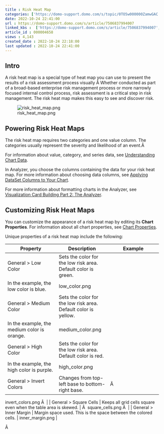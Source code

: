 ```yaml
---
title : Risk Heat Map
categories: ['https://domo-support.domo.com/s/topic/0TO5w000000ZamwGAC']
date: 2022-10-24 22:41:00
url : https://domo-support.domo.com/s/article/7506837994007
linked_kbs :  ['https://domo-support.domo.com/s/article/7506837994007', 'https://domo-support.domo.com/s/article/360042925494', 'https://domo-support.domo.com/s/knowledge-base', 'https://domo-support.domo.com/s/article/360043428713', 'https://domo-support.domo.com/s/article/360043429953', 'https://domo-support.domo.com/s/article/360043428693', 'https://domo-support.domo.com/s/article/360043429933', 'https://domo-support.domo.com/s/article/360043429693', 'https://domo-support.domo.com/s/topic/0TO5w000000ZamwGAC', 'https://domo-support.domo.com/s/article/360043429913']
article_id : 000004658
views : 4,143
created_date : 2022-10-24 22:18:00
last updated : 2022-10-24 22:41:00
---
```




Intro
-----


A risk heat map is a special type of heat map you can use to present the results of a risk assessment process visually Â Whether conducted as part of a broad-based enterprise risk management process or more narrowly focused internal control process, risk assessment is a critical step in risk management. The risk heat map makes this easy to see and discover risk.


![risk_heat_map.png](risk_heat_map.png)


Powering Risk Heat Maps
-----------------------


The risk heat map requires two categories and one value column. The categories usually represent the severity and likelihood of an event.Â 


For information about value, category, and series data, see [Understanding Chart Data](..\understanding_chart_data\index.md).


In Analyzer, you choose the columns containing the data for your risk heat map. For more information about choosing data columns, see [Applying DataSet Columns to Your Chart](..\applying_dataset_columns_to_your_chart\index.md).


For more information about formatting charts in the Analyzer, see [Visualization Card Building Part 2: The Analyzer](..\..\category\analyzer\index.md).


Customizing Risk Heat Maps
--------------------------


You can customize the appearance of a risk heat map by editing its **Chart Properties**. For information about all chart properties, see [Chart Properties](..\..\category\chart_properties\index.md).


Unique properties of a risk heat map include the following:




| Property | Description | Example |
| --- | --- | --- |
| General > Low Color | Sets the color for the low risk area. Default color is green.
In the example, the low color is blue. | low_color.png |
| General > Medium Color | Sets the color for the low risk area. Default color is yellow.
In the example, the medium color is orange. | medium_color.png |
| General > High Color | Sets the color for the low risk area. Default color is red.
In the example, the high color is purple. | high_color.png |
| General > Invert Colors | Changes from top-left base to bottom-right base. | Â 
invert_colors.png
Â  |
| General > Square Cells | Keeps all grid cells square even when the table area is skewed. | Â 
square_cells.png
Â  |
| General > Inner Margin | Margin space used. This is the space between the colored cells. | inner_margin.png |


Â